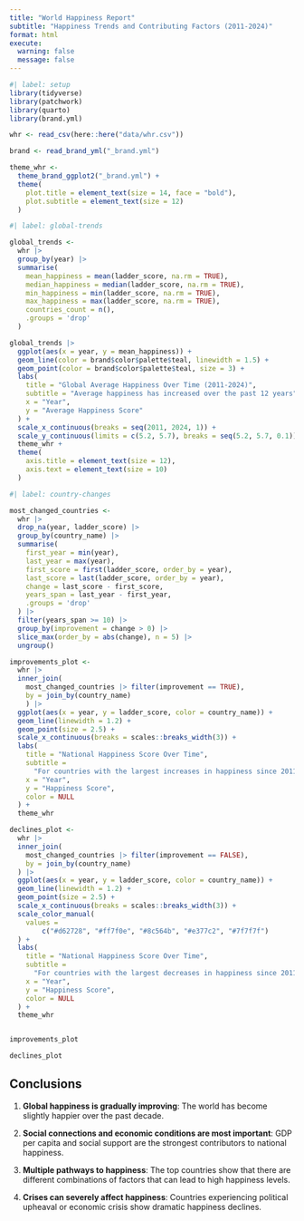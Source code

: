 ```yaml
---
title: "World Happiness Report"
subtitle: "Happiness Trends and Contributing Factors (2011-2024)"
format: html
execute:
  warning: false
  message: false
---
```


```r
#| label: setup
library(tidyverse)
library(patchwork)
library(quarto)
library(brand.yml)

whr <- read_csv(here::here("data/whr.csv"))

brand <- read_brand_yml("_brand.yml")

theme_whr <-
  theme_brand_ggplot2("_brand.yml") +
  theme(
    plot.title = element_text(size = 14, face = "bold"),
    plot.subtitle = element_text(size = 12)
  ) 
```


```r
#| label: global-trends

global_trends <- 
  whr |>
  group_by(year) |>
  summarise(
    mean_happiness = mean(ladder_score, na.rm = TRUE),
    median_happiness = median(ladder_score, na.rm = TRUE),
    min_happiness = min(ladder_score, na.rm = TRUE),
    max_happiness = max(ladder_score, na.rm = TRUE),
    countries_count = n(),
    .groups = 'drop'
  )

global_trends |> 
  ggplot(aes(x = year, y = mean_happiness)) +
  geom_line(color = brand$color$palette$teal, linewidth = 1.5) +
  geom_point(color = brand$color$palette$teal, size = 3) +
  labs(
    title = "Global Average Happiness Over Time (2011-2024)",
    subtitle = "Average happiness has increased over the past 12 years",
    x = "Year",
    y = "Average Happiness Score"
  ) +
  scale_x_continuous(breaks = seq(2011, 2024, 1)) +
  scale_y_continuous(limits = c(5.2, 5.7), breaks = seq(5.2, 5.7, 0.1)) +
  theme_whr +
  theme(
    axis.title = element_text(size = 12),
    axis.text = element_text(size = 10)
  ) 
```


```r
#| label: country-changes

most_changed_countries <- 
  whr |>
  drop_na(year, ladder_score) |> 
  group_by(country_name) |>
  summarise(
    first_year = min(year),
    last_year = max(year),
    first_score = first(ladder_score, order_by = year),
    last_score = last(ladder_score, order_by = year),
    change = last_score - first_score,
    years_span = last_year - first_year,
    .groups = 'drop'
  ) |>
  filter(years_span >= 10) |> 
  group_by(improvement = change > 0) |> 
  slice_max(order_by = abs(change), n = 5) |> 
  ungroup() 

improvements_plot <- 
  whr |>
  inner_join(
    most_changed_countries |> filter(improvement == TRUE), 
    by = join_by(country_name)
    ) |> 
  ggplot(aes(x = year, y = ladder_score, color = country_name)) +
  geom_line(linewidth = 1.2) +
  geom_point(size = 2.5) +
  scale_x_continuous(breaks = scales::breaks_width(3)) +
  labs(
    title = "National Happiness Score Over Time",
    subtitle = 
      "For countries with the largest increases in happiness since 2011",
    x = "Year",
    y = "Happiness Score",
    color = NULL
  ) +
  theme_whr

declines_plot <- 
  whr |>
  inner_join(
    most_changed_countries |> filter(improvement == FALSE), 
    by = join_by(country_name)
  ) |> 
  ggplot(aes(x = year, y = ladder_score, color = country_name)) +
  geom_line(linewidth = 1.2) +
  geom_point(size = 2.5) +
  scale_x_continuous(breaks = scales::breaks_width(3)) +
  scale_color_manual(
    values = 
        c("#d62728", "#ff7f0e", "#8c564b", "#e377c2", "#7f7f7f")
  ) +
  labs(
    title = "National Happiness Score Over Time",
    subtitle = 
      "For countries with the largest decreases in happiness since 2011",
    x = "Year", 
    y = "Happiness Score",
    color = NULL
  ) +
  theme_whr


improvements_plot 
```

```r
declines_plot
```


## Conclusions

1. **Global happiness is gradually improving**: The world has become slightly happier over the past decade.

2. **Social connections and economic conditions are most important**: GDP per capita and social support are the strongest contributors to national happiness. 

3. **Multiple pathways to happiness**: The top countries show that there are different combinations of factors that can lead to high happiness levels.

5. **Crises can severely affect happiness**: Countries experiencing political upheaval or economic crisis show dramatic happiness declines.

